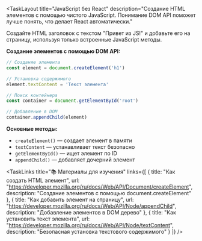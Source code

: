 <TaskLayout 
  title="JavaScript без React"
  description="Создание HTML элементов с помощью чистого JavaScript. Понимание DOM API поможет лучше понять, что делает React автоматически."
>

<TaskObjective>

Создайте HTML заголовок с текстом "Привет из JS!" и добавьте его на страницу, используя только встроенные JavaScript методы.

</TaskObjective>

<TaskConcepts title="Пример кода для изучения">

**Создание элементов с помощью DOM API:**

```javascript
// Создание элемента
const element = document.createElement('h1')

// Установка содержимого
element.textContent = 'Текст элемента'

// Поиск контейнера
const container = document.getElementById('root')

// Добавление в DOM
container.appendChild(element)
```

**Основные методы:**
- `createElement()` — создает элемент в памяти
- `textContent` — устанавливает текст безопасно  
- `getElementById()` — ищет элемент по ID
- `appendChild()` — добавляет дочерний элемент

</TaskConcepts>

<TaskLinks 
  title="📚 Материалы для изучения"
  links={[
    {
      title: "Как создать HTML элемент",
      url: "https://developer.mozilla.org/ru/docs/Web/API/Document/createElement",
      description: "Создание элементов с помощью document.createElement"
    },
    {
      title: "Как добавить элемент на страницу",
      url: "https://developer.mozilla.org/ru/docs/Web/API/Node/appendChild",
      description: "Добавление элементов в DOM дерево"
    },
    {
      title: "Как установить текст элемента",
      url: "https://developer.mozilla.org/ru/docs/Web/API/Node/textContent",
      description: "Безопасная установка текстового содержимого"
    }
  ]}
/>

</TaskLayout>
